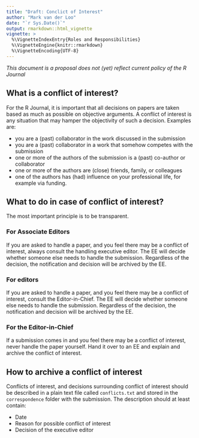 ```yaml
---
title: "Draft: Conclict of Interest"
author: "Mark van der Loo"
date: "`r Sys.Date()`"
output: rmarkdown::html_vignette
vignette: >
  %\VignetteIndexEntry{Roles and Responsibilities}
  %\VignetteEngine{knitr::rmarkdown}
  %\VignetteEncoding{UTF-8}
---
```


_This document is a proposal does not (yet) reflect current policy of the R Journal_

## What is a conflict of interest?

For the R Journal, it is important that all decisions on papers are taken 
based as much as possible on objective arguments. A conflict of interest is
any situation that may hamper the objectivity of such a decision. Examples
are:

- you are a (past) collaborator in the work discussed in the submission
- you are a (past) collaborator in a work that somehow competes with the submission
- one or more of the authors of the submission is a (past) co-author or collaborator
- one or more of the authors are (close) friends, family, or colleagues
- one of the authors has (had) influence on your professional life, for example via funding.


## What to do in case of conflict of interest?

The most important principle is to be transparent.

### For Associate Editors

If you are asked to handle a paper, and you feel there may be a conflict of
interest, always consult the handling executive editor. The EE will decide
whether someone else needs to handle the submission. Regardless of the
decision, the notification and decision will be archived by the EE.

### For editors

If you are asked to handle a paper, and you feel there may be a conflict of
interest, consult the Editor-in-Chief. The EE will decide whether someone else
needs to handle the submission. Regardless of the decision, the notification
and decision will be archived by the EE.

### For the Editor-in-Chief

If a submission comes in and you feel there may be a conflict of interest,
never handle the paper yourself. Hand it over to an EE and explain and archive
the conflict of interest.


## How to archive a conflict of interest

Conflicts of interest, and decisions surrounding conflict of interest should be described in
a plain text file called `conflicts.txt` and stored in the `correspondence` folder
with the submission. The description should at least contain:

- Date
- Reason for possible conflict of interest
- Decision of the executive editor 













